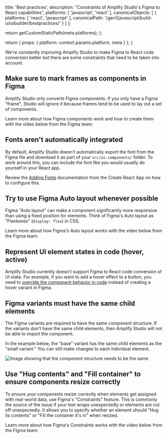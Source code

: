                   
  title: 'Best practices',
  description: "Constraints of Amplify Studio's Figma to React capabilities",
  platforms: [
    'javascript',
    'react'
  ],
  canonicalObjects: [
    {
      platforms: [
        'react',
        'javascript'
      ],
      canonicalPath: '/gen1/javascript/build-ui/uibuilder/bestpractices/'
    }
  ]
};

  return getCustomStaticPath(meta.platforms);
};

  return {
    props: {
      platform: context.params.platform,
      meta
    }
  };
}
          

We're constantly improving Amplify Studio to make Figma to React code conversion better but there are some constraints that need to be taken into account.

## Make sure to mark frames as components in Figma
Amplify Studio only converts Figma components. If you only have a Figma "frame", Studio will ignore it because frames tend to be used to lay out a set of components.

Learn more about how Figma components work and how to create them with the video below from the Figma team:

<YoutubeEmbed embedId="k74IrUNaJVk?start=40" />

## Fonts aren't automatically integrated

By default, Amplify Studio doesn't automatically export the font from the Figma file and download it as part of your `src/ui-components/` folder. To work around this, you can include the font like you would usually do yourself in your React app.

Review the [Adding Fonts](https://create-react-app.dev/docs/adding-images-fonts-and-files/) documentation from the Create React App on how to configure this.

## Try to use Figma Auto layout whenever possible

Figma "Auto layout" can make a component significantly more responsive than using a fixed position for elements. Think of Figma's Auto layout as "Flexboxes" (`display: flex`) in CSS.

Learn more about how Figma's Auto layout works with the video below from the Figma team:

<YoutubeEmbed embedId="PNJxeD29ZTg" />

## Represent UI element states in code (hover, active)

Amplify Studio currently doesn't support Figma to React code conversion of UI state. For example, if you want to add a hover effect to a button, you need to [override the component behavior in code](/[platform]/build-ui/uibuilder/override/#set-hover-states-on-icons) instead of creating a hover variant in Figma.

## Figma variants must have the same child elements

The Figma variants are required to have the same component structure. If the variants don't have the same child elements, then Amplify Studio will not be able to import the component.

In the example below, the "base" variant has the same child elements as the "small variant." You can still make changes to each individual element.

![Image showing that the component structure needs to be the same](/images/studio/responsive/component-structure2.png)

## Use "Hug contents" and "Fill container" to ensure components resize correctly

To ensure your components resize correctly when elements get assigned with real-world data, use Figma's "Constraints" feature. This is commonly the source of the issue if your text wraps unexpectedly or elements are cut off unexpectedly. It allows you to specify whether an element should "Hug its contents" or "Fill the container it's in" when resized.

Learn more about how Figma's Constraints works with the video below from the Figma team:

<YoutubeEmbed embedId="LHY9cm_2zwU?start=15" />
